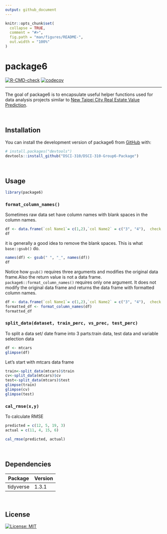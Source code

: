 ```yaml
---
output: github_document
---
```


<!-- README.md is generated from README.Rmd. Please edit that file -->

```r
knitr::opts_chunk$set(
  collapse = TRUE,
  comment = "#>",
  fig.path = "man/figures/README-",
  out.width = "100%"
)
```

# package6

<!-- badges: start -->
[![R-CMD-check](https://github.com/DSCI-310/DSCI-310-Group-6-Package/workflows/R-CMD-check/badge.svg)](https://github.com/DSCI-310/DSCI-310-Group-6-Package/actions)
[![codecov](https://codecov.io/gh/DSCI-310/DSCI-310-Group-6-Package/branch/main/graph/badge.svg?token=QRIHLUGBLT)](https://codecov.io/gh/DSCI-310/DSCI-310-Group-6-Package)
<!-- badges: end -->

---

The goal of package6 is to encapsulate useful helper functions used for data analysis projects similar to [New Taipei City Real Estate Value Prediction](https://github.com/DSCI-310/DSCI-310-Group-6).

<br/>

## Installation

You can install the development version of package6 from [GitHub](https://github.com/) with:

``` r
# install.packages("devtools")
devtools::install_github("DSCI-310/DSCI-310-Group6-Package")
```
<br/>

## Usage

```r
library(package6)
```

### `format_column_names()`
Sometimes raw data set have column names with blank spaces in the column names.
```r
df <- data.frame(`col Name1`= c(1,2),`col Name2` = c("3", "4"),  check.names = FALSE)
df
```

it is generally a good idea to remove the blank spaces. This is what `base::gsub()` do.

``` r
names(df) <- gsub(" ", "_", names(df))
df
```

Notice how `gsub()` requires three arguments and modifies the original data frame.Also the return value is not a data frame. `package6::format_column_names()` requires only one argument. It does not modify the original data frame and returns the data frame with formatted column names.

``` r
df <- data.frame(`col Name1`= c(1,2),`col Name2` = c("3", "4"),  check.names = FALSE)
formatted_df <- format_column_names(df)
formatted_df
```

### `split_data(dataset, train_perc, vs_prec, test_perc)`
To split a data set/ date frame into 3 parts:train data, test data and variable selection data
```r
df <- mtcars
glimpse(df)
```

Let's start with mtcars data frame

``` r
train<-split_data(mtcars)$train
cv<-split_data(mtcars)$cv
test<-split_data(mtcars)$test
glimpse(train)
glimpse(cv)
glimpse(test)
```

### `cal_rmse(x,y)`
To calculate RMSE 
```r
predicted = c(12, 5, 19, 3)
actual = c(11, 4, 15, 6)

cal_rmse(predicted, actual)

```

<br/>

## Dependencies

  | Package      | Version |
  | ------------ | ------- |
  | tidyverse    |   	1.3.1 |

<br/>

## License

[![License: MIT](https://img.shields.io/badge/License-MIT-yellow.svg)](https://opensource.org/licenses/MIT)
